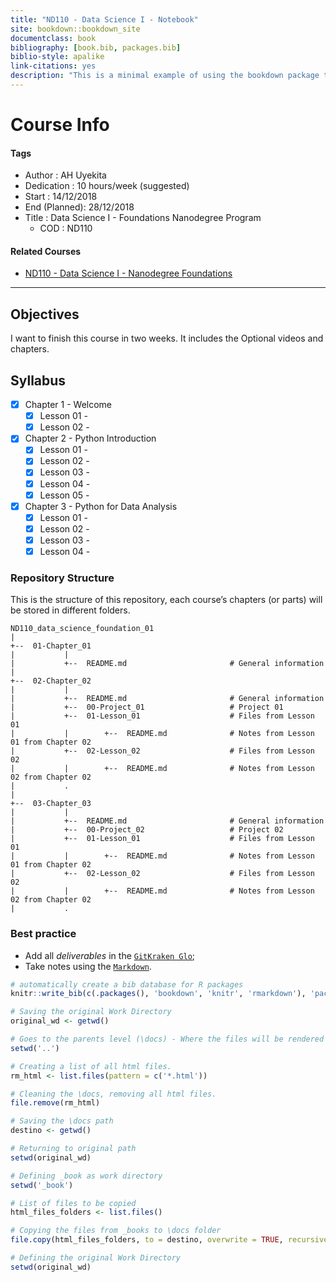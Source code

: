 ```yaml
--- 
title: "ND110 - Data Science I - Notebook"
site: bookdown::bookdown_site
documentclass: book
bibliography: [book.bib, packages.bib]
biblio-style: apalike
link-citations: yes
description: "This is a minimal example of using the bookdown package to write a book. The output format for this example is bookdown::gitbook."
---
```


# Course Info {-}

<h4>Tags</h4>

* Author       : AH Uyekita
* Dedication   : 10 hours/week (suggested)
* Start        : 14/12/2018
* End (Planned): 28/12/2018
* Title        : Data Science I - Foundations Nanodegree Program
    * COD      : ND110

<h4>Related Courses</h4>

* [ND110 - Data Science I - Nanodegree Foundations][nd110]

[nd110]: https://br.udacity.com/course/python-fundamentos-data-science--nd110

***************************************************************************************************

<h2>Objectives</h2>

I want to finish this course in two weeks. It includes the Optional videos and chapters.

<h2>Syllabus</h2>

* [x] Chapter 1 - Welcome
    * [x] Lesson 01 -
    * [x] Lesson 02 -
* [x] Chapter 2 - Python Introduction
    * [x] Lesson 01 -
    * [x] Lesson 02 -
    * [x] Lesson 03 -
    * [x] Lesson 04 -
    * [x] Lesson 05 -
* [x] Chapter 3 - Python for Data Analysis
    * [x] Lesson 01 -
    * [x] Lesson 02 -
    * [x] Lesson 03 -
    * [x] Lesson 04 -

<h3>Repository Structure</h3>

This is the structure of this repository, each course's chapters (or parts) will be stored in different folders.

```
ND110_data_science_foundation_01
|
+--  01-Chapter_01
|           |
|           +--  README.md                       # General information
|
+--  02-Chapter_02
|           |
|           +--  README.md                       # General information
|           +--  00-Project_01                   # Project 01
|           +--  01-Lesson_01                    # Files from Lesson 01
|           |        +--  README.md              # Notes from Lesson 01 from Chapter 02
|           +--  02-Lesson_02                    # Files from Lesson 02
|           |        +--  README.md              # Notes from Lesson 02 from Chapter 02
|           .
|
+--  03-Chapter_03
|           |
|           +--  README.md                       # General information
|           +--  00-Project_02                   # Project 02
|           +--  01-Lesson_01                    # Files from Lesson 01
|           |        +--  README.md              # Notes from Lesson 01 from Chapter 02
|           +--  02-Lesson_02                    # Files from Lesson 02
|           |        +--  README.md              # Notes from Lesson 02 from Chapter 02
|           .
```

<h3>Best practice</h3>

* Add all _deliverables_ in the [`GitKraken Glo`][bp_1];
* Take notes using the [`Markdown`][bp_2].

[bp_1]: https://www.gitkraken.com/invite/5Ua2spL4
[bp_2]: https://github.com/adam-p/markdown-here/wiki/Markdown-Cheatsheet

```r
# automatically create a bib database for R packages
knitr::write_bib(c(.packages(), 'bookdown', 'knitr', 'rmarkdown'), 'packages.bib')
```

```r
# Saving the original Work Directory
original_wd <- getwd()

# Goes to the parents level (\docs) - Where the files will be rendered
setwd('..')

# Creating a list of all html files.
rm_html <- list.files(pattern = c('*.html'))

# Cleaning the \docs, removing all html files.
file.remove(rm_html)

# Saving the \docs path
destino <- getwd()

# Returning to original path
setwd(original_wd)

# Defining _book as work directory
setwd('_book')

# List of files to be copied
html_files_folders <- list.files()

# Copying the files from _books to \docs folder
file.copy(html_files_folders, to = destino, overwrite = TRUE, recursive = TRUE)

# Defining the original Work Directory
setwd(original_wd)
```